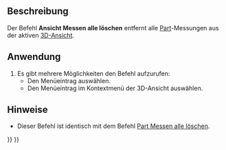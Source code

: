 <languages/>

{{Docnav/de
|
|
|[[Std_Base/de|Std Base]]
|IconL=
|IconR=
|IconC=Freecad.svg
}}

{{VeryImportantMessage|Dieser Befehl ist veraltet und wird in {{VersionPlus/de|1.0}} nicht mehr zur Verfügung stehen.<br>Stattdessen kann [[Image:Std_Measure.svg|24px]] [[Std_Measure/de|Std Messen]] verwendet werden.}}

{{GuiCommand/de
|Name=View Measure Clear All
|Name/de=Ansicht Messen alle löschen
|MenuLocation=Ansicht → Navigations-/Editier-Modus
|Workbenches=Alle
|SeeAlso=[[View_Measure_Toggle_All/de|Ansicht Messen alle umschalten]], [[Part_Measure_Toggle_All/de|Part Messen alle umschalten]], [[Part_Measure_Clear_All/de|Part Messen alle löschen]]
}}

<span id="Description"></span>
==Beschreibung==

Der Befehl '''Ansicht Messen alle löschen''' entfernt alle [[Part_Workbench/de|Part]]-Messungen aus der aktiven [[3D_view/de|3D-Ansicht]].

<span id="Usage"></span>
==Anwendung==

# Es gibt mehrere Möglichkeiten den Befehl aufzurufen:
#* Den Menüeintrag {{MenuCommand|Ansicht → Sichtbarkeit → [[Image:View_Measure_Clear_All.svg|16px]] Messung löschen}} auswählen.
#* Den Menüeintrag {{MenuCommand|Messen → [[Image:View_Measure_Clear_All.svg|16px]] Messung löschen}} im Kontextmenü der 3D-Ansicht auswählen.

<span id="Notes"></span>
==Hinweise==

* Dieser Befehl ist identisch mit dem Befehl [[Part_Measure_Clear_All/de|Part Messen alle löschen]].


{{Docnav/de
|
|
|[[Std_Base/de|Std Base]]
|IconL=
|IconR=
|IconC=Freecad.svg
}}

{{Std Base navi{{#translation:}}}}
{{Userdocnavi{{#translation:}}}}